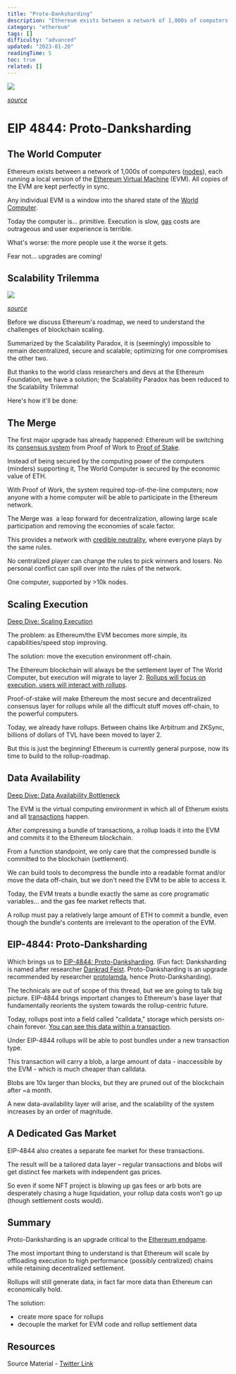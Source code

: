 ```yaml
---
title: "Proto-Danksharding"
description: "Ethereum exists between a network of 1,000s of computers (nodes), each running a local version of the Ethereum Virtual Machine (EVM)."
category: "ethereum"
tags: []
difficulty: "advanced"
updated: "2023-01-20"
readingTime: 5
toc: true
related: []
---
```


![](/images/proto-danksharding-3.jpeg)

[*source*](https://mirror.xyz/hirokennelly.eth/W2nwcAMquPIdpPg1nbdKCr1D3lS4_MPquQZ4VwSqUuM)

# EIP 4844: Proto-Danksharding

## The World Computer

Ethereum exists between a network of 1,000s of computers ([nodes](https://inevitableeth.com/home/ethereum/node)), each running a local version of the [Ethereum Virtual Machine](https://inevitableeth.com/home/ethereum/evm) (EVM). All copies of the EVM are kept perfectly in sync. 

Any individual EVM is a window into the shared state of the [World Computer](https://inevitableeth.com/home/ethereum/world-computer).

Today the computer is... primitive. Execution is slow, [gas](/concepts/gas) costs are outrageous and user experience is terrible. 

What's worse: the more people use it the worse it gets. 

Fear not... upgrades are coming!

## Scalability Trilemma

![](/images/proto-danksharding-2.webp)

[*source*](https://medium.com/logos-network/everything-you-know-about-the-scalability-trilemma-is-probably-wrong-bc4f4b7a7ef)

Before we discuss Ethereum's roadmap, we need to understand the challenges of blockchain scaling.

Summarized by the Scalability Paradox, it is (seemingly) impossible to remain decentralized, secure and scalable; optimizing for one compromises the other two.

But thanks to the world class researchers and devs at the Ethereum Foundation, we have a solution; the Scalability Paradox has been reduced to the Scalability Trilemma! 

Here's how it'll be done:

## The Merge

The first major upgrade has already happened: Ethereum will be switching its [consensus system](/ethereum/consensus) from Proof of Work to [Proof of Stake](/ethereum/pos).

Instead of being secured by the computing power of the computers (minders) supporting it, The World Computer is secured by the economic value of ETH.

With Proof of Work, the system required top-of-the-line computers; now anyone with a home computer will be able to participate in the Ethereum network.

The Merge was  a leap forward for decentralization, allowing large scale participation and removing the economies of scale factor.

This provides a network with [credible neutrality](/concepts/credible-neutrality), where everyone plays by the same rules. 

No centralized player can change the rules to pick winners and losers. No personal conflict can spill over into the rules of the network. 

One computer, supported by >10k nodes.

## Scaling Execution

[Deep Dive: Scaling Execution](/ethereum/execution)

The problem: as Ethereum/the EVM becomes more simple, its capabilities/speed stop improving. 

The solution: move the execution environment off-chain. 

The Ethereum blockchain will always be the settlement layer of The World Computer, but execution will migrate to layer 2. [Rollups will focus on execution, users will interact with rollups](https://polynya.medium.com/understanding-ethereums-rollup-centric-roadmap-1c60d30c060f). 

Proof-of-stake will make Ethereum the most secure and decentralized consensus layer for rollups while all the difficult stuff moves off-chain, to the powerful computers. 

Today, we already have rollups. Between chains like Arbitrum and ZKSync, billions of dollars of TVL have been moved to layer 2.

But this is just the beginning! Ethereum is currently general purpose, now its time to build to the rollup-roadmap.

## Data Availability

[Deep Dive: Data Availability Bottleneck](/ethereum/data-availability-bottleneck)

The EVM is the virtual computing environment in which all of Etherum exists and all [transactions](/ethereum/transaction) happen.

After compressing a bundle of transactions, a rollup loads it into the EVM and commits it to the Ethereum blockchain.

From a function standpoint, we only care that the compressed bundle is committed to the blockchain (settlement). 

We can build tools to decompress the bundle into a readable format and/or move the data off-chain, but we don't need the EVM to be able to access it.

Today, the EVM treats a bundle exactly the same as core programatic variables... and the gas fee market reflects that.

A rollup must pay a relatively large amount of ETH to commit a bundle, even though the bundle's contents are irrelevant to the operation of the EVM.

## EIP-4844: Proto-Danksharding

Which brings us to [EIP-4844: Proto-Danksharding](https://eips.ethereum.org/EIPS/eip-4844). (Fun fact: Danksharding is named after researcher [Dankrad Feist](https://twitter.com/dankrad). Proto-Danksharding is an upgrade recommended by researcher [protolamda](https://twitter.com/protolambda), hence Proto-Danksharding). 

The technicals are out of scope of this thread, but we are going to talk big picture. EIP-4844 brings important changes to Ethereum's base layer that fundamentally reorients the system towards the rollup-centric future.

Today, rollups post into a field called "calldata," storage which persists on-chain forever. [You can see this data within a transaction](/ethereum/transaction). 

Under EIP-4844 rollups will be able to post bundles under a new transaction type. 

This transaction will carry a blob, a large amount of data - inaccessible by the EVM - which is much cheaper than calldata.

Blobs are 10x larger than blocks, but they are pruned out of the blockchain after ~a month. 

A new data-availability layer will arise, and the scalability of the system increases by an order of magnitude. 

## A Dedicated Gas Market

EIP-4844 also creates a separate fee market for these transactions.

The result will be a tailored data layer – regular transactions and blobs will get distinct fee markets with independent gas prices. 

So even if some NFT project is blowing up gas fees or arb bots are desperately chasing a huge liquidation, your rollup data costs won’t go up (though settlement costs would).

## Summary

Proto-Danksharding is an upgrade critical to the [Ethereum endgame](https://vitalik.ca/general/2021/12/06/endgame.html). 

The most important thing to understand is that Ethereum will scale by offloading execution to high performance (possibly centralized) chains while retaining decentralized settlement.

Rollups will still generate data, in fact far more data than Ethereum can economically hold.

The solution: 

*   create more space for rollups
*   decouple the market for EVM code and rollup settlement data

## Resources

Source Material - [Twitter Link](https://twitter.com/logarithmicrex/status/1559402384526258176)

